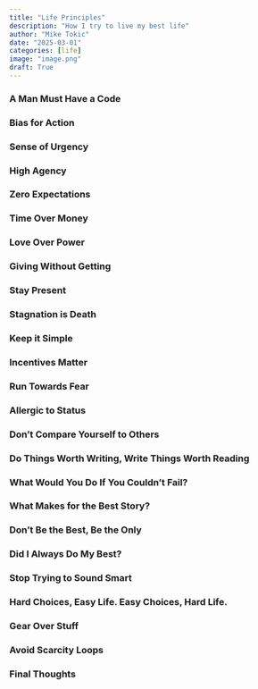```yaml
---
title: "Life Principles"
description: "How I try to live my best life"
author: "Mike Tokic"
date: "2025-03-01"
categories: [life]
image: "image.png"
draft: True
---
```


### A Man Must Have a Code

### Bias for Action

### Sense of Urgency

### High Agency

### Zero Expectations

### Time Over Money

### Love Over Power

### Giving Without Getting

### Stay Present

### Stagnation is Death

### Keep it Simple

### Incentives Matter 

### Run Towards Fear 

### Allergic to Status 

### Don't Compare Yourself to Others

### Do Things Worth Writing, Write Things Worth Reading 

### What Would You Do If You Couldn't Fail?

### What Makes for the Best Story?

### Don't Be the Best, Be the Only

### Did I Always Do My Best?

### Stop Trying to Sound Smart

### Hard Choices, Easy Life. Easy Choices, Hard Life.

### Gear Over Stuff 

### Avoid Scarcity Loops

### Final Thoughts 

